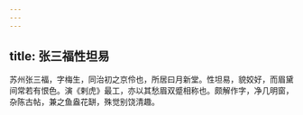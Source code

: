 ```yaml
---
---
---
```

title: 张三福性坦易
---



苏州张三福，字梅生，同治初之京伶也，所居曰月新堂。性坦易，貌姣好，而眉黛间常若有恨色。演《剌虎》最工，亦以其愁眉双蹙相称也。颇解作字，净几明窗，杂陈古帖，兼之鱼盎花缾，殊觉别饶清趣。